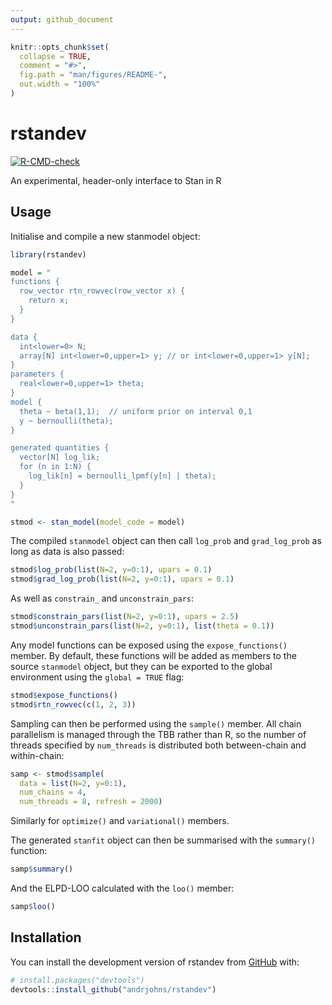 ```yaml
---
output: github_document
---
```


<!-- README.md is generated from README.Rmd. Please edit that file -->

```r
knitr::opts_chunk$set(
  collapse = TRUE,
  comment = "#>",
  fig.path = "man/figures/README-",
  out.width = "100%"
)
```

# rstandev

<!-- badges: start -->
[![R-CMD-check](https://github.com/andrjohns/rstan.dev/actions/workflows/R-CMD-check.yaml/badge.svg)](https://github.com/andrjohns/rstan.dev/actions/workflows/R-CMD-check.yaml)
<!-- badges: end -->

An experimental, header-only interface to Stan in R

## Usage

Initialise and compile a new stanmodel object:

```r
library(rstandev)

model = "
functions {
  row_vector rtn_rowvec(row_vector x) {
    return x;
  }
}

data {
  int<lower=0> N;
  array[N] int<lower=0,upper=1> y; // or int<lower=0,upper=1> y[N];
}
parameters {
  real<lower=0,upper=1> theta;
}
model {
  theta ~ beta(1,1);  // uniform prior on interval 0,1
  y ~ bernoulli(theta);
}

generated quantities {
  vector[N] log_lik;
  for (n in 1:N) {
    log_lik[n] = bernoulli_lpmf(y[n] | theta);
  }
}
"

stmod <- stan_model(model_code = model)
```

The compiled `stanmodel` object can then call `log_prob` and `grad_log_prob` as long as data is also passed:
```r
stmod$log_prob(list(N=2, y=0:1), upars = 0.1)
stmod$grad_log_prob(list(N=2, y=0:1), upars = 0.1)
```

As well as `constrain_` and `unconstrain_pars`:
```r
stmod$constrain_pars(list(N=2, y=0:1), upars = 2.5)
stmod$unconstrain_pars(list(N=2, y=0:1), list(theta = 0.1))
```

Any model functions can be exposed using the `expose_functions()` member. By default, these functions will be added as members to the source `stanmodel` object, but they can be exported to the global environment using the `global = TRUE` flag:

```r
stmod$expose_functions()
stmod$rtn_rowvec(c(1, 2, 3))
```

Sampling can then be performed using the `sample()` member. All chain parallelism is managed through the TBB rather than R, so the number of threads specified by `num_threads` is distributed both between-chain and within-chain:
```r
samp <- stmod$sample(
  data = list(N=2, y=0:1),
  num_chains = 4,
  num_threads = 8, refresh = 2000)
```
Similarly for `optimize()` and `variational()` members.

The generated `stanfit` object can then be summarised with the `summary()` function:
```r
samp$summary()
```

And the ELPD-LOO calculated with the `loo()` member:
```r
samp$loo()
```

## Installation

You can install the development version of rstandev from [GitHub](https://github.com/) with:

``` r
# install.packages("devtools")
devtools::install_github("andrjohns/rstandev")
```
